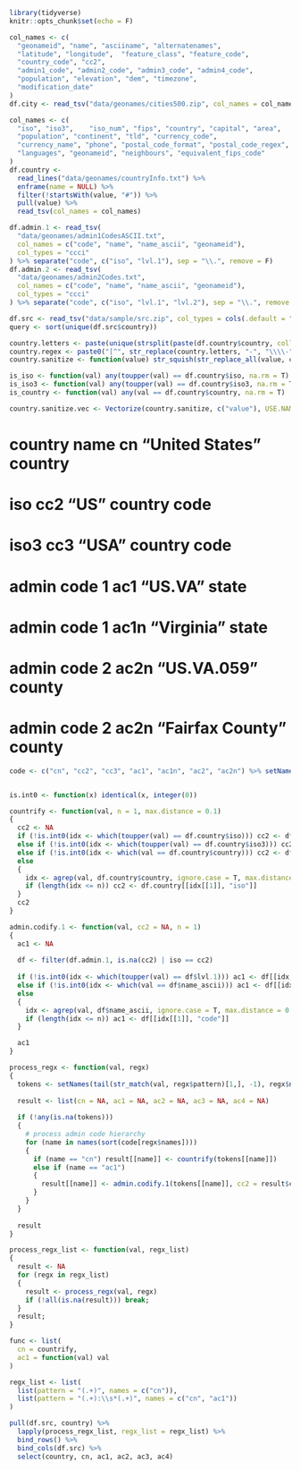 ```r
library(tidyverse)
knitr::opts_chunk$set(echo = F)
```

```r
col_names <- c(
  "geonameid", "name", "asciiname", "alternatenames",
  "latitude", "longitude",  "feature_class", "feature_code",
  "country_code", "cc2",
  "admin1_code", "admin2_code", "admin3_code", "admin4_code",
  "population", "elevation", "dem", "timezone",
  "modification_date"
)
df.city <- read_tsv("data/geonames/cities500.zip", col_names = col_names, col_types = "iccccccccccccciiccT")

col_names <- c(
  "iso", "iso3",	"iso_num", "fips", "country", "capital", "area",
  "population",	"continent", "tld",	"currency_code",
  "currency_name", "phone", "postal_code_format", "postal_code_regex",
  "languages", "geonameid", "neighbours", "equivalent_fips_code"
)
df.country <-
  read_lines("data/geonames/countryInfo.txt") %>%
  enframe(name = NULL) %>%
  filter(!startsWith(value, "#")) %>%
  pull(value) %>%
  read_tsv(col_names = col_names)

df.admin.1 <- read_tsv(
  "data/geonames/admin1CodesASCII.txt", 
  col_names = c("code", "name", "name_ascii", "geonameid"),
  col_types = "ccci"
) %>% separate("code", c("iso", "lvl.1"), sep = "\\.", remove = F)
df.admin.2 <- read_tsv(
  "data/geonames/admin2Codes.txt",
  col_names = c("code", "name", "name_ascii", "geonameid"),
  col_types = "ccci"
) %>% separate("code", c("iso", "lvl.1", "lvl.2"), sep = "\\.", remove = F)
```

```r
df.src <- read_tsv("data/sample/src.zip", col_types = cols(.default = "c"))
query <- sort(unique(df.src$country))
```

```r
country.letters <- paste(unique(strsplit(paste(df.country$country, collapse = ""), "")[[1]]), collapse = "")
country.regex <- paste0("[^", str_replace(country.letters, "-", "\\\\-"), "]")
country.sanitize <- function(value) str_squish(str_replace_all(value, country.regex, " "))
```

```r
is_iso <- function(val) any(toupper(val) == df.country$iso, na.rm = T)
is_iso3 <- function(val) any(toupper(val) == df.country$iso3, na.rm = T)
is_country <- function(val) any(val == df.country$country, na.rm = T)
```

```r
country.sanitize.vec <- Vectorize(country.sanitize, c("value"), USE.NAMES = F)
```

# country name  cn    "United States"  country
# iso           cc2   "US"             country code
# iso3          cc3   "USA"            country code
# admin code 1  ac1   "US.VA"          state
# admin code 1  ac1n   "Virginia"          state
# admin code 2  ac2n   "US.VA.059"      county
# admin code 2  ac2n   "Fairfax County"      county

```r
code <- c("cn", "cc2", "cc3", "ac1", "ac1n", "ac2", "ac2n") %>% setNames(seq_along(.), .)


is.int0 <- function(x) identical(x, integer(0))

countrify <- function(val, n = 1, max.distance = 0.1)
{
  cc2 <- NA
  if (!is.int0(idx <- which(toupper(val) == df.country$iso))) cc2 <- df.country[[idx, "iso"]]
  else if (!is.int0(idx <- which(toupper(val) == df.country$iso3))) cc2 <- df.country[[idx, "iso"]]
  else if (!is.int0(idx <- which(val == df.country$country))) cc2 <- df.country[[idx, "iso"]]
  else
  {
    idx <- agrep(val, df.country$country, ignore.case = T, max.distance = 0.1)
    if (length(idx <= n)) cc2 <- df.country[[idx[[1]], "iso"]]
  }
  cc2
}

admin.codify.1 <- function(val, cc2 = NA, n = 1)
{
  ac1 <- NA
  
  df <- filter(df.admin.1, is.na(cc2) | iso == cc2)
  
  if (!is.int0(idx <- which(toupper(val) == df$lvl.1))) ac1 <- df[[idx, "code"]]
  else if (!is.int0(idx <- which(val == df$name_ascii))) ac1 <- df[[idx, "code"]]
  else
  {
    idx <- agrep(val, df$name_ascii, ignore.case = T, max.distance = 0.1)
    if (length(idx <= n)) ac1 <- df[[idx[[1]], "code"]]
  }

  ac1
}

process_regx <- function(val, regx)
{
  tokens <- setNames(tail(str_match(val, regx$pattern)[1,], -1), regx$names)
  
  result <- list(cn = NA, ac1 = NA, ac2 = NA, ac3 = NA, ac4 = NA)
  
  if (!any(is.na(tokens)))
  {
    # process admin code hierarchy
    for (name in names(sort(code[regx$names])))
    {
      if (name == "cn") result[[name]] <- countrify(tokens[[name]])
      else if (name == "ac1")
      {
        result[[name]] <- admin.codify.1(tokens[[name]], cc2 = result$cn)
      }
    }
  }
  
  result
}

process_regx_list <- function(val, regx_list)
{
  result <- NA
  for (regx in regx_list)
  {
    result <- process_regx(val, regx)
    if (!all(is.na(result))) break;
  }
  result;
}

func <- list(
  cn = countrify,
  ac1 = function(val) val
)
```

```r
regx_list <- list(
  list(pattern = "(.+)", names = c("cn")),
  list(pattern = "(.+):\\s*(.+)", names = c("cn", "ac1"))
)

pull(df.src, country) %>% 
  lapply(process_regx_list, regx_list = regx_list) %>% 
  bind_rows() %>% 
  bind_cols(df.src) %>%
  select(country, cn, ac1, ac2, ac3, ac4)
```

